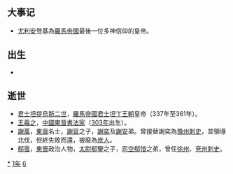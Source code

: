 {{yearTOC|361|东晋'''[[升平|升平]]五年'''；前凉'''[[建兴_(晋愍帝)|建兴]]四十九年'''，'''[[升平|升平]]五年'''；代国'''[[建国_(代)|建国]]二十四年'''；前秦'''[[甘露_(苻坚)|甘露]]三年'''；前燕'''[[建熙|建熙]]二年'''}}

== 大事记 ==
*[[尤利安|尤利安]]登基為[[羅馬帝國|羅馬帝國]]最後一位多神信仰的皇帝。

== 出生 ==
*

== 逝世 ==
{{Wikisource year mention}}
*[[君士坦提烏斯二世|君士坦提烏斯二世]]，[[羅馬帝國|羅馬帝國]][[君士坦丁王朝|君士坦丁王朝]]皇帝（337年至361年）。
*[[王羲之|王羲之]]，[[中國|中國]][[東晉|東晉]][[書法家|書法家]]（[[303年|303年]]出生）。
*[[謝萬|謝萬]]，[[東晉|東晉]]名士，[[謝裒|謝裒]]之子，[[謝奕|謝奕]]及[[謝安|謝安]]弟。曾接替謝奕為[[豫州|豫州]][[刺史|刺史]]，並領導北伐，但終失敗而還，被廢為[[庶人|庶人]]。
*[[郗曇|郗曇]]，[[東晉|東晉]]政治人物，[[太尉|太尉]][[郗鑒|郗鑒]]之子，[[司空|司空]][[郗愔|郗愔]]之弟，曾任[[徐州|徐州]]、[[兗州|兗州]][[刺史|刺史]]。

[[Category:361年|*]]
[[Category:360年代|1年]]
[[Category:4世纪各年|6]]